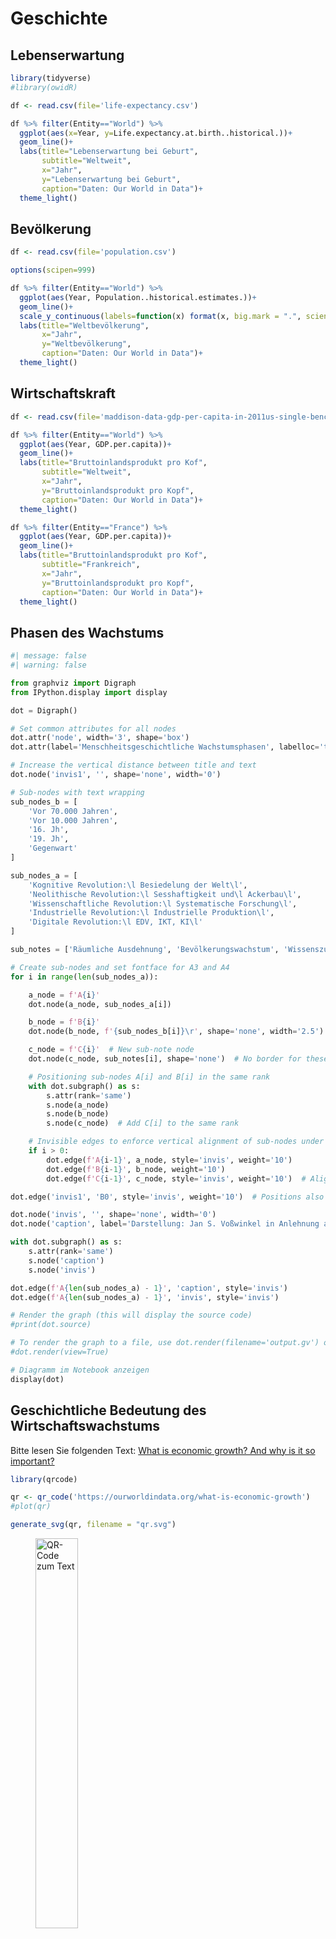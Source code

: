 # Geschichte

## Lebenserwartung

```r

library(tidyverse)
#library(owidR)

df <- read.csv(file='life-expectancy.csv')

df %>% filter(Entity=="World") %>% 
  ggplot(aes(x=Year, y=Life.expectancy.at.birth..historical.))+
  geom_line()+
  labs(title="Lebenserwartung bei Geburt",
       subtitle="Weltweit",
       x="Jahr",
       y="Lebenserwartung bei Geburt",
       caption="Daten: Our World in Data")+
  theme_light()

```

## Bevölkerung

```r

df <- read.csv(file='population.csv')

options(scipen=999)

df %>% filter(Entity=="World") %>% 
  ggplot(aes(Year, Population..historical.estimates.))+
  geom_line()+
  scale_y_continuous(labels=function(x) format(x, big.mark = ".", scientific = FALSE))+
  labs(title="Weltbevölkerung",
       x="Jahr",
       y="Weltbevölkerung",
       caption="Daten: Our World in Data")+
  theme_light()


```

## Wirtschaftskraft

```r

df <- read.csv(file='maddison-data-gdp-per-capita-in-2011us-single-benchmark.csv')

df %>% filter(Entity=="World") %>% 
  ggplot(aes(Year, GDP.per.capita))+
  geom_line()+
  labs(title="Bruttoinlandsprodukt pro Kof",
       subtitle="Weltweit",
       x="Jahr",
       y="Bruttoinlandsprodukt pro Kopf",
       caption="Daten: Our World in Data")+
  theme_light()

df %>% filter(Entity=="France") %>% 
  ggplot(aes(Year, GDP.per.capita))+
  geom_line()+
  labs(title="Bruttoinlandsprodukt pro Kof",
       subtitle="Frankreich",
       x="Jahr",
       y="Bruttoinlandsprodukt pro Kopf",
       caption="Daten: Our World in Data")+
  theme_light()


```


## Phasen des Wachstums

```python
#| message: false
#| warning: false

from graphviz import Digraph
from IPython.display import display

dot = Digraph()

# Set common attributes for all nodes
dot.attr('node', width='3', shape='box')
dot.attr(label='Menschheitsgeschichtliche Wachstumsphasen', labelloc='t', labeljust='c', fontsize='20', fontname='Times-Bold')

# Increase the vertical distance between title and text
dot.node('invis1', '', shape='none', width='0')

# Sub-nodes with text wrapping
sub_nodes_b = [
    'Vor 70.000 Jahren',
    'Vor 10.000 Jahren',
    '16. Jh',
    '19. Jh',
    'Gegenwart'
]

sub_nodes_a = [
    'Kognitive Revolution:\l Besiedelung der Welt\l',
    'Neolithische Revolution:\l Sesshaftigkeit und\l Ackerbau\l',
    'Wissenschaftliche Revolution:\l Systematische Forschung\l',
    'Industrielle Revolution:\l Industrielle Produktion\l',
    'Digitale Revolution:\l EDV, IKT, KI\l'
]

sub_notes = ['Räumliche Ausdehnung', 'Bevölkerungswachstum', 'Wissenszuwachs', 'Produktionswachstum', '?']  # New sub-notes to the right

# Create sub-nodes and set fontface for A3 and A4
for i in range(len(sub_nodes_a)):

    a_node = f'A{i}'
    dot.node(a_node, sub_nodes_a[i])

    b_node = f'B{i}'
    dot.node(b_node, f'{sub_nodes_b[i]}\r', shape='none', width='2.5')

    c_node = f'C{i}'  # New sub-note node
    dot.node(c_node, sub_notes[i], shape='none')  # No border for these nodes

    # Positioning sub-nodes A[i] and B[i] in the same rank
    with dot.subgraph() as s:
        s.attr(rank='same')
        s.node(a_node)
        s.node(b_node)
        s.node(c_node)  # Add C[i] to the same rank

    # Invisible edges to enforce vertical alignment of sub-nodes under A and B
    if i > 0:
        dot.edge(f'A{i-1}', a_node, style='invis', weight='10')
        dot.edge(f'B{i-1}', b_node, weight='10')
        dot.edge(f'C{i-1}', c_node, style='invis', weight='10')  # Align C nodes

dot.edge('invis1', 'B0', style='invis', weight='10')  # Positions also b_nodes to the left

dot.node('invis', '', shape='none', width='0')
dot.node('caption', label='Darstellung: Jan S. Voßwinkel in Anlehnung an Groviec (2022)', shape='none', width='7', fontsize='10')

with dot.subgraph() as s:
    s.attr(rank='same')
    s.node('caption')
    s.node('invis')

dot.edge(f'A{len(sub_nodes_a) - 1}', 'caption', style='invis')
dot.edge(f'A{len(sub_nodes_a) - 1}', 'invis', style='invis')

# Render the graph (this will display the source code)
#print(dot.source)

# To render the graph to a file, use dot.render(filename='output.gv') or dot.view()
#dot.render(view=True)

# Diagramm im Notebook anzeigen
display(dot)
```

## Geschichtliche Bedeutung des Wirtschaftswachstums

Bitte lesen Sie folgenden Text: [What is economic growth? And why is it so important?](https://ourworldindata.org/what-is-economic-growth)

```r
library(qrcode)

qr <- qr_code('https://ourworldindata.org/what-is-economic-growth')
#plot(qr)

generate_svg(qr, filename = "qr.svg")

```


 ![QR-Code zum Text](qr.svg){width="40%"} 